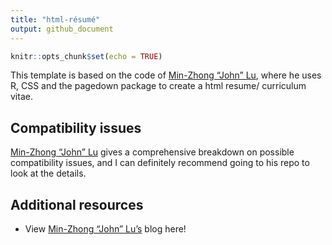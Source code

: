 ---
title: "html-résumé"
output: github_document
---

```{r setup, include=FALSE}
knitr::opts_chunk$set(echo = TRUE)
```

This template is based on the code of [Min-Zhong "John" Lu](https://github.com/mnjul), where he uses R, CSS and the pagedown package to create a html resume/ curriculum vitae.

## Compatibility issues

[Min-Zhong "John" Lu](https://github.com/mnjul/html-resume) gives a comprehensive breakdown on possible compatibility issues, and I can definitely recommend going to his repo to look at the details.

## Additional resources

- View [Min-Zhong "John" Lu's](https://blogs.purincess.tw/matrixblog/2016/04/typesetting-resume-with-html-and-css/) blog here!
